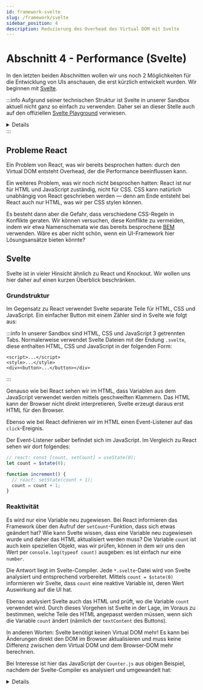 ```yaml
---
id: framework-svelte
slug: /framework/svelte
sidebar_position: 4
description: Reduzierung des Overhead des Virtual DOM mit Svelte
---
```



# Abschnitt 4 - Performance (Svelte)

In den letzten beiden Abschnitten wollen wir uns noch 2 Möglichkeiten für die
Entwicklung von UIs anschauen, die erst kürzlich entwickelt wurden. Wir beginnen
mit [Svelte](https://svelte.dev/).

:::info
Aufgrund seiner technischen Struktur ist Svelte in unserer Sandbox aktuell nicht
ganz so einfach zu verwenden. Daher sei an dieser Stelle auch auf den offiziellen
[Svelte Playground](https://svelte.dev/playground/hello-world?version=5.26.2)
verwiesen.

<details>
Um Svelte in unserer Sandbox zu verwenden, orientiert sich am besten an den
Code-Beispielen unten. Kurz zusammengefasst:

- Ganz am Anfang des JavaScript muss das magische Wort `"svelte";` stehen.
- Danach müssen in jedem Teil (HTML, CSS, JavaScript) eine oder mehrere Dateien
  definiert werden, z.B.

```js
// file: Counter.js
// ...

// file: App.js
import Counter from "@sandbox/Counter.js"
// ...
```

Es muss mindestens die Datei `App.js` geben, welche den Einstiegspunkt darstellt.

Imports im JavaScript von anderen Dateien müssen dem Format
`import ... from "@sandbox/filename.js"` entsprechen.
</details>
:::


## Probleme React

Ein Problem von React, was wir bereits besprochen hatten: durch den Virtual DOM
entsteht Overhead, der die Performance beeinflussen kann.

Ein weiteres Problem, was wir noch nicht besprochen hatten: React ist nur
für HTML und JavaScript zuständig, nicht für CSS. CSS kann natürlich unabhängig
von React geschrieben werden &mdash; denn am Ende entsteht bei React auch nur
HTML, was wir per CSS stylen können.

Es besteht dann aber die Gefahr, dass verschiedene CSS-Regeln in Konflikte geraten.
Wir können versuchen, diese Konflikte zu vermeiden, indem wir etwa Namenschemata
wie das bereits besprochene [BEM](https://getbem.com/) verwenden. Wäre es aber nicht
schön, wenn ein UI-Framework hier Lösungsansätze bieten könnte? 

## Svelte

Svelte ist in vieler Hinsicht ähnlich zu React und Knockout. Wir wollen uns hier
daher auf einen kurzen Überblick beschränken.

### Grundstruktur

Im Gegensatz zu React verwendet Svelte separate Teile für HTML, CSS und JavaScript.
Ein einfacher Button mit einem Zähler sind in Svelte wie folgt aus: 

<HtmlSnippet path="svelte-counter" type="html" tabs="html,css,js" />

:::info
In unserer Sandbox sind HTML, CSS und JavaScript 3 getrennten Tabs. Normalerweise
verwendet Svelte Dateien mit der Endung `.svelte`, diese enthalten HTML, CSS
und JavaScript in der folgenden Form:

```
<script>...</script>
<style>...</style>
<div><button>...</button></div>
```
:::

Genauso wie bei React sehen wir im HTML, dass Variablen aus dem JavaScript
verwendet werden mittels geschweiften Klammern. Das HTML kann der Browser nicht
direkt interpretieren, Svelte erzeugt daraus erst HTML für den Browser.

Ebenso wie bei React definieren wir im HTML einen Event-Listener auf das
`click`-Ereignis.

Der Event-Listener selber befindet sich im JavaScript. Im Vergleich zu React
sehen wir dort folgendes:

```js
// react: const [count, setCount] = useState(0);
let count = $state(0);

function increment() {
  // react: setState(count + 1);
  count = count + 1;
}
```

### Reaktivität

Es wird nur eine Variable neu zugewiesen. Bei React informieren das Framework
über den Aufruf der `setCount`-Funktion, dass sich etwas geändert hat? Wie kann
Svelte wissen, dass eine Variable neu zugewiesen wurde und daher das HTML aktualisiert
werden muss? Die Variable `count` ist auch kein speziellen Objekt, was wir prüfen,
können in dem wir uns den Wert per `console.log(typeof count)` ausgeben: es ist
einfach nur eine `number`.

Die Antwort liegt im Svelte-Compiler. Jede `*.svelte`-Datei wird von Svelte analysiert
und entsprechend vorbereitet. Mittels `count = $state(0)` informieren wir
Svelte, dass `count` eine reaktive Variable ist, deren Wert Auswirkung auf die UI hat.

Ebenso analysiert Svelte auch das HTML und prüft, wo die Variable `count` verwendet
wird. Durch dieses Vorgehen ist Svelte in der Lage, im Voraus zu bestimmen, welche
Teile des HTML angepasst werden müssen, wenn sich die Variable `count` ändert
(nämlich der `textContent` des Buttons).

In anderen Worten: Svelte benötigt keinen Virtual DOM mehr! Es kann bei Änderungen
direkt den DOM im Browser aktualisieren und muss keine Differenz zwischen dem
Virtual DOM und dem Browser-DOM mehr berechnen.

Bei Interesse ist hier das JavaScript der `Counter.js` aus obigen Beispiel, nachdem
der Svelte-Compiler es analysiert und umgewandelt hat: 

<details>
```js
import 'svelte/internal/disclose-version';
import * as $ from 'svelte/internal/client';

function increment(_, count) {
	$.set(count, $.get(count) + 1);
}

var root = $.template(`<button class="svelte-1l68e0"> </button>`);

export default function Counter($$anchor) {
	let count = $.state(0);
	var button = root();

	button.__click = [increment, count];

	var text = $.child(button);

	$.reset(button);

	$.template_effect(() => $.set_text(text, `Clicked ${$.get(count) ?? ''}
	${($.get(count) === 1 ? 'time' : 'times') ?? ''}`));

	$.append($$anchor, button);
}

$.delegate(['click']);
```
</details>

### CSS-Scoping

Ein weiterer angenehmer Nebeneffekt, den wir aus der Tatsache erhalten, dass
Svelte die `*.svelte`-Dateien genauer analysiert: Scoping von CSS.

Svelte stellt sicher, dass unser CSS nur Auswirkung auf die aktuelle Komponente
haben kann, für die es gedacht war. Das ereicht Svelte auf einfache Weise.
Schauen wir nochmal in das CSS und JavaScript, welches der Svelte-Compiler erzeugt:

```js
var root = $.template(`<button class="svelte-1l68e0"> </button>`);
```

```css
button.svelte-1l68e0 {
  background-color: #333;
  color: white;
  border: none;
  padding: 0.5em 2em;
  border-radius: 10px;
}
```

Svelte generiert einfach unvorhersehbare CSS-Klassen und schreibt diese mit
an das HTML und CSS. Auf diese Weise ist sichergestellt, dass die entsprechende
CSS-Regel nicht auf andere Elemente im DOM Auswirkung hat.

## Ergebnisse

Bevor wir uns Svelte im Vergleich anschauen, hier unser TODO-App-Beispiel mit Svelte:

<p>
  <Link to="/sandbox?snippet=todo-app-svelte&tab=js" target="_blank" rel="noopener noreferrer">Playground &mdash; TODO-App (Svelte)</Link>
</p>

Vergleichen wir die Lösung in Svelte mit React, fällt noch einmal auf, wie sehr
die beiden UI-Frameworks sich ähneln, beispielsweise bei `useState / $state`
und `useEffect / $effect`.

Die klare Trennung von Svelte zwischen HTML und JavaScript hat mir persönlich
besser gefallen. Das mag subjektiv sein, war aber mein Eindruck beim schreiben
der TODO-App. In React werden Komponenten schneller unübersichtlich, wenn diese
sowohl HTML als auch JavaScript vermischen.

Bezüglich der Übersicht des Codes selber erzwingt Svelte auch die strikte
Trennung von Komponenten: jede Datei kann nur eine einzelne Komponente
enthalten. Während es in React zwar auch empfehlenswert ist, verschiedene
Dateien für verschiedene Komponenten zu verwenden, ist das nur eine Empfehlung.
In einem großen Team kann es so eher passieren, dass der Code unübersichtlich wird.

Ein weiterer Unterschied bezüglich der Lesbarkeit besteht darin, dass bei
Svelte das Aktualisieren der Daten einfacher ist. Wollen wir etwa ein neues
Element zu einem Array hinzufügen, müssen wir bei React immer neues Array erzeugen,
sonst erkennt React die Änderung nicht.

```js
setItems([...items, {id: "10", name: "Item 10"}]);
```

Bei Svelte können wir auch ein neues Array erzeugen, wenn wir möchten. Es ist
aber auch nicht falsch, ein neues Element direkt in das Array zu pushen.

```js
items.push({id: "10", name: "Item 10"});
```

Ebenso können wir in Svelte auch direkt ein Element im Array modifizieren, was
bei React nicht erlaubt ist.

```js
items[2].name = "New name";
```

Durch diese Möglichkeiten sind uns keine Grenzen gesetzt beim Schreiben von Code,
sondern wir können Änderungen an den Daten so implementieren, wie wir es am
einfachsten und lesbarsten finden. Zudem reduziert das auch Fehler &mdash; es
ist schwerer, Code zu schreiben, der nicht funktionieren wird.

:::info
Technisch verwendet Svelte derzeit sogenannte [Proxy](https://developer.mozilla.org/en-US/docs/Web/JavaScript/Reference/Global_Objects/Proxy),
um zu überwachen, wie und wann ein Objekt oder Array sich verändert. 
:::

Eine weiterer Vorteil für die Lesbarkeit des Codes bietet Svelte bei bedingten
und wiederholten Elementen. Erinnern wir zurück an React, hier habeb wir
reine JavaScript-Konstrukte verwendet.

```jsx
{ items.length > 0 ? <TodoFooter /> : "Keine TODOs"}
{ items.map(item => <TodoItem key={item.id} item={item} />) }
```

Bei Svelte steht uns separate Syntax zur Verfügung, die mehr an `if-else`  und
`for ... of ...` erinnert.

```jsx
{#if items.length > 0}
  <TodoFooter />
{:else}
  "Keine TODOs"
{/if}

{#each items as item (item.id)}
  <TodoItem item={item}/>
{/each}
```

Das ist etwas länger als einfache Fälle bei React, aus meiner Sicht aber klarer
strukturierter und einfach zu schreiben und zu lesen. 

Noch ein weitere Vorteil besteht in der Behandlung der Abhängigkeiten. In React
ist es erforderlich, etwa beim [useEffect](https://react.dev/reference/react/useEffect)-Hook
manuell anzugeben, von welchen Werten dieser abhängt. Ändern sich einer dieser
Werte, wird der Effekt erneut ausgeführt. Aufgrund der Tatsache, dass Svelte
die `*.svelte`-Dateien mit den Komponenten einer gründlicheren Analyse unterzieht,
ist das bei Svelte nicht erforderlich. Svelte erkennt automatisch, von welchen
Werte ein [$effect](https://svelte.dev/docs/svelte/$effect) abhängt.  

Schließlich verbessert Svelte auch die Performance, indem es wie besprochen
keinen Virtual DOM mehr benötigt, sondern Änderungen direkt auf dem DOM ausführt.
Hier sei aber nochmal ausdrücklich darauf hingewiesen, dass Performance immer
praktisch getestet werden muss. Abhängig vom Anwendungsfall kann der Unterschied
in der Performance auch gering oder nicht vorhanden sein. [js-framework-benchmark](https://github.com/krausest/js-framework-benchmark?tab=readme-ov-file)
ist ein Benchmark, wo Svelte etwas besser als React abschneidet. Der dort getestete
Testfall muss aber nicht zwingend Aussage über echte Fälle in der Praxis liefern.

Bezüglich der Performance sollten wir noch bedenken, dass bei Svelte weniger
manuelle Optimierungen notwendig sind. Bei React gibt es verschiedene Hooks
wie [useMemo](https://react.dev/reference/react/useMemo) oder
[useCallback](https://react.dev/reference/react/useCallback), welche im Wesentlichen
nur dafür gedacht sind, Probleme mit dem Render-Modell und Virtul DOM zu beheben.
Als Entwickler müssen wir diese aber manuell und mit Bedacht einsetzen.